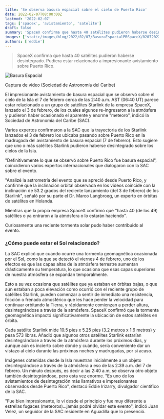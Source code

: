 ```yaml
---
title: 'Se observa basura espacial sobre el cielo de Puerto Rico'
date: 2022-02-07T08:00:00Z
lastmod: '2022-02-07'
tags: ['spacex', 'avistamiento', 'satelite']
draft: false
summary: 'SpaceX confirma que hasta 40 satélites pudieron haberse desintegrado. Pudiera estar relacionado a impresionante avistamiento sobre Puerto Rico.'
images: ['static/images/blog/2022/02/07/BasuraEspacialPRSpaceX/02072022Captura2SAC.jpg']
authors: ['eddie']
---
```


> SpaceX confirma que hasta 40 satélites pudieron haberse desintegrado. Pudiera estar relacionado a impresionante avistamiento sobre Puerto Rico.

![Basura Espacial](/static/images/blog/2022/02/07/BasuraEspacialPRSpaceX/02072022Captura2SAC.jpg)
<div className="flex flex-wrap -mx-2 overflow-hidden xl:-mx-2">
  <div style={{color:'#cdc332', fontSize: 'smaller'}}>
    Captura de video (Sociedad de Astronomía del Caribe)
  </div>
</div>

El impresionante avistamiento de basura espacial que se observó sobre el cielo de la Isla el 7 de febrero cerca de las 2:40 a.m. AST (06:40 UT) parece estar relacionado a un grupo de satélites Starlink de la empresa SpaceX, lanzado el 3 de febrero, de los cuales algunos re-ingresaron a la atmósfera y pudieron haber ocasionado el aparente y enorme "meteoro", indicó la Sociedad de Astronomía del Caribe (SAC).

Varios expertos confirmaron a la SAC que la trayectoria de los Starlink lanzados el 3 de febrero los ubicaba pasando sobre Puerto Rico en la madrugada del avistamiento de basura espacial (7 de febrero). Esto sugiere que uno o más satélites Starlink pudieron haberse desintegrado sobre los cielos de la Isla.

"Definitivamente lo que se observó sobre Puerto Rico fue basura espacial", coincidieron varios expertos internacionales que dialogaron con la SAC sobre el evento.

"Analizé la astrometría del evento que se apreció desde Puerto Rico, y confirmé que la inclinación orbital observada en los videos coincide con la inclinación de 53.2 grados del reciente lanzamiento (del 3 de febrero) de los Starlink", señaló por su parte el Dr. Marco Langbroeg, un experto en órbitas de satélites en Holanda.  

Mientras que la propia empresa SpaceX confirmó que "hasta 40 (de los 49) satélites o ya entraron a la atmósfera o lo estarán haciendo".

Curiosamente una reciente tormenta solar pudo haber contribuido al evento.

### ¿Cómo puede estar el Sol relacionado?

La SAC explicó que cuando ocurre una tormenta geomagnética ocasionada por el Sol, como la que se detectó el viernes 4 de febrero, uno de los efectos es que las capas altas de la atmósfera terrestre aumentan drásticamente su temperatura, lo que ocasiona que esas capas superiores de nuestra atmósfera se expandan temporalmente.

Esto a su vez ocasiona que satélites que ya estaban en órbitas bajas, o que aún estaban a poca elevación como ocurrió con el reciente grupo de satélites Starlink, pueden comenzar a sentir de inmediato una resistencia, fricción o frenado atmosférico que les hace perder la velocidad para continuar orbitando la Tierra, y rápidamente comienzan a perder altura, desintegrándose a través de la atmósfera.
SpaceX confirmó que la tormenta geomagnética impactó significativamente la ubicación de estos satélites en órbita.

Cada satélite Starlink mide 10.5 pies x 5.25 pies (3.2 metros x 1.6 metros) y pesa 573 libras. Añadió que algunos otros satélites Starlink estarían desintegrándose a través de la atmósfera durante los próximos días, y aunque aún es incierto sobre dónde y cuándo, sería conveniente dar un vistazo al cielo durante las próximas noches y madrugadas, por si acaso.

Imágenes obtenidas desde la Isla muestran inicialmente a un objeto desintegrándose a través de la atmósfera a eso de las 2:39 a.m. del 7 de febrero. Un minuto después, es decir a las 2:40 a.m, se observa otro objeto también desintegrándose, pero esta vez enorme. "Es uno de los avistamientos de desintegración más llamativos e impresionantes observados desde Puerto Rico", destacó Eddie Irizarry, divulgador científico de la SAC.

"Fue bien impresionante, lo vi desde el principio y fue muy diferente a estrellas fugaces (meteoros)...jamás podré olvidar este evento", indicó Juan Velez, un seguidor de la SAC residente en Aguadilla que lo presenció.

<ResponsiveReactPlayer url="https://www.youtube.com/embed/a7KUSN89-A0"/>
